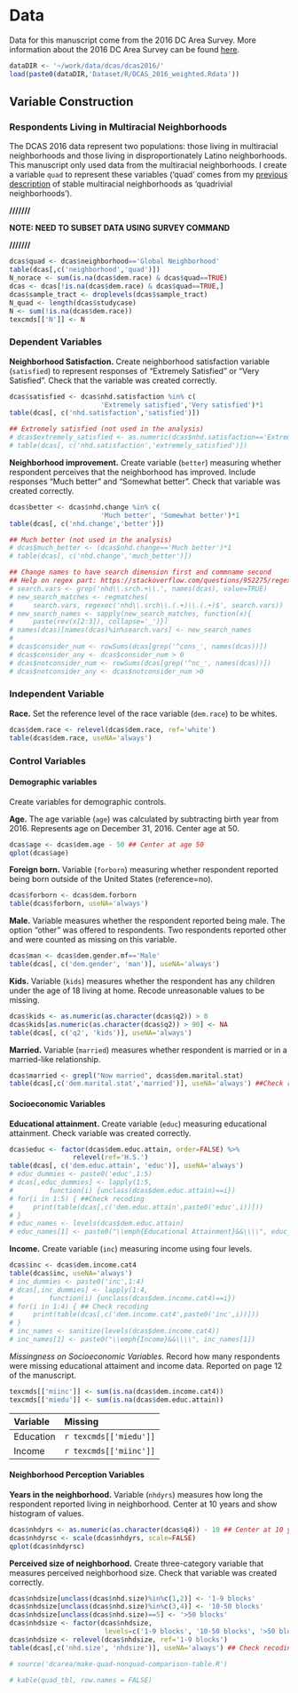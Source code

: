 # Data

Data for this manuscript come from the 2016 DC Area Survey. More information about the 2016 DC Area Survey can be found [here](http://bit.ly/dcas2016).

```{r load-data}
dataDIR <- '~/work/data/dcas/dcas2016/'
load(paste0(dataDIR,'Dataset/R/DCAS_2016_weighted.Rdata'))

```

## Variable Construction

### Respondents Living in Multiracial Neighborhoods

The DCAS 2016 data represent two populations: those living in multiracial neighborhoods and those living in disproportionately Latino neighborhoods. This manuscript only used data from the multiracial neighborhoods. I create a variable `quad` to represent these variables ('quad' comes from my [previous description](http://bit.ly/nhoodTrajPaper) of stable multiracial neighborhoods as 'quadrivial neighborhoods').

**///////**

**NOTE: NEED TO SUBSET DATA USING SURVEY COMMAND**

**///////**

```{r subset-data}
dcas$quad <- dcas$neighborhood=='Global Neighborhood'
table(dcas[,c('neighborhood','quad')])
N_norace <- sum(is.na(dcas$dem.race) & dcas$quad==TRUE)
dcas <- dcas[!is.na(dcas$dem.race) & dcas$quad==TRUE,]
dcas$sample_tract <- droplevels(dcas$sample_tract)
N_quad <- length(dcas$studycase)
N <- sum(!is.na(dcas$dem.race))
texcmds[['N']] <- N
```


### Dependent Variables

**Neighborhood Satisfaction.** Create neighborhood satisfaction variable (`satisfied`) to represent responses of "Extremely Satisfied" or "Very Satisfied". Check that the variable was created correctly.
```{r variables-satisfied}
dcas$satisfied <- dcas$nhd.satisfaction %in% c(
                       'Extremely satisfied','Very satisfied')*1
table(dcas[, c('nhd.satisfaction','satisfied')])

## Extremely satisfied (not used in the analysis)
# dcas$extremely_satisfied <- as.numeric(dcas$nhd.satisfaction=='Extremely satisfied')*1
# table(dcas[, c('nhd.satisfaction','extremely_satisfied')])

```

**Neighborhood improvement.** Create variable (`better`) measuring whether respondent perceives that the neighborhood has improved. Include responses "Much better" and "Somewhat better". Check that variable was created correctly.
```{r variables-better}
dcas$better <- dcas$nhd.change %in% c(
                       'Much better', 'Somewhat better')*1
table(dcas[, c('nhd.change','better')])

## Much better (not used in the analysis)
# dcas$much_better <- (dcas$nhd.change=='Much better')*1
# table(dcas[, c('nhd.change','much_better')])

```



<!-- ## Preferences for Other Communities -->
```{r rename-commvars, include=FALSE}
## Change names to have search dimension first and commname second
## Help on regex part: https://stackoverflow.com/questions/952275/regex-group-capture-in-r-with-multiple-capture-groups
# search.vars <- grep('nhd\\.srch.+\\.', names(dcas), value=TRUE)
# new_search_matches <- regmatches(
#     search.vars, regexec('nhd\\.srch\\.(.+)\\.(.+)$', search.vars))
# new_search_names <- sapply(new_search_matches, function(x){
#     paste(rev(x[2:3]), collapse='_')})
# names(dcas)[names(dcas)%in%search.vars] <- new_search_names
# 
# dcas$consider_num <- rowSums(dcas[grep('^cons_', names(dcas))])
# dcas$consider_any <- dcas$consider_num > 0
# dcas$notconsider_num <- rowSums(dcas[grep('^nc_', names(dcas))])
# dcas$notconsider_any <- dcas$notconsider_num >0
```


### Independent Variable

**Race.** Set the reference level of the race variable (`dem.race`) to be whites.
```{r independent-variables}
dcas$dem.race <- relevel(dcas$dem.race, ref='white')
table(dcas$dem.race, useNA='always')

```


### Control Variables

#### Demographic variables

Create variables for demographic controls. 

**Age.** The age variable (`age`) was calculated by subtracting birth year from 2016. Represents age on December 31, 2016. Center age at 50. 

```{r demographic-variables-age, out.width='45%'}
dcas$age <- dcas$dem.age - 50 ## Center at age 50
qplot(dcas$age)
```

**Foreign born.** Variable (`forborn`) measuring whether respondent reported being born outside of the United States (reference=no).

```{r demographic-variables-forborn}
dcas$forborn <- dcas$dem.forborn
table(dcas$forborn, useNA='always')
```

**Male.** Variable measures whether the respondent reported being male. The option "other" was offered to respondents. Two respondents reported other and were counted as missing on this variable.

```{r demographic-variables-male}
dcas$man <- dcas$dem.gender.mf=='Male'
table(dcas[, c('dem.gender', 'man')], useNA='always')
```

**Kids.** Variable (`kids`) measures whether the respondent has any children under the age of 18 living at home. Recode unreasonable values to be missing. 
```{r demographic-variables-kids}
dcas$kids <- as.numeric(as.character(dcas$q2)) > 0
dcas$kids[as.numeric(as.character(dcas$q2)) > 90] <- NA
table(dcas[, c('q2', 'kids')], useNA='always')
```

**Married.** Variable (`married`) measures whether respondent is married or in a married-like relationship. 
```{r demographic-variables-married}
dcas$married <- grepl("Now married", dcas$dem.marital.stat)
table(dcas[,c('dem.marital.stat','married')], useNA='always') ##Check recoding
```

#### Socioeconomic Variables

**Educational attainment.** Create variable (`educ`) measuring educational attainment. Check variable was created correctly. 

```{r economic-variables-educ}
dcas$educ <- factor(dcas$dem.educ.attain, order=FALSE) %>% 
                relevel(ref='H.S.')
table(dcas[, c('dem.educ.attain', 'educ')], useNA='always')
# educ_dummies <- paste0('educ',1:5)
# dcas[,educ_dummies] <- lapply(1:5,
#         function(i) {unclass(dcas$dem.educ.attain)==i})
# for(i in 1:5) { ##Check recoding
#     print(table(dcas[,c('dem.educ.attain',paste0('educ',i))]))
# }
# educ_names <- levels(dcas$dem.educ.attain)
# educ_names[1] <- paste0("\\emph{Educational Attainment}&&\\\\", educ_names[1])
```

**Income.** Create variable (`inc`) measuring income using four levels. 
```{r economic-variables-inc}
dcas$inc <- dcas$dem.income.cat4
table(dcas$inc, useNA='always')
# inc_dummies <- paste0('inc',1:4)
# dcas[,inc_dummies] <- lapply(1:4,
#         function(i) {unclass(dcas$dem.income.cat4)==i})
# for(i in 1:4) { ## Check recoding
#     print(table(dcas[,c('dem.income.cat4',paste0('inc',i))]))
# }
# inc_names <- sanitize(levels(dcas$dem.income.cat4))
# inc_names[1] <- paste0("\\emph{Income}&&\\\\", inc_names[1])
```

*Missingness on Socioeconomic Variables.* Record how many respondents were missing educational attaiment and income data. Reported on page 12 of the manuscript.

```{r economic-variables-missing}
texcmds[['miinc']] <- sum(is.na(dcas$dem.income.cat4))
texcmds[['miedu']] <- sum(is.na(dcas$dem.educ.attain))
```

Variable   Missing
---------- -----------------------
Education  `r texcmds[['miedu']]`
Income     `r texcmds[['miinc']]`
---------- -----------------------

#### Neighborhood Perception Variables

**Years in the neighborhood.** Variable (`nhdyrs`) measures how long the respondent reported living in neighborhood. Center at 10 years and show histogram of values. 

```{r nhood-variables-years, out.width='45%'}
dcas$nhdyrs <- as.numeric(as.character(dcas$q4)) - 10 ## Center at 10 years
dcas$nhdyrsc <- scale(dcas$nhdyrs, scale=FALSE)
qplot(dcas$nhdyrsc)
```

**Perceived size of neighborhood.** Create three-category variable that measures perceived neighborhood size. Check that variable was created correctly. 
```{r nhood-variables-nhdsize}
dcas$nhdsize[unclass(dcas$nhd.size)%in%c(1,2)] <- '1-9 blocks'
dcas$nhdsize[unclass(dcas$nhd.size)%in%c(3,4)] <- '10-50 blocks'
dcas$nhdsize[unclass(dcas$nhd.size)==5] <- '>50 blocks'
dcas$nhdsize <- factor(dcas$nhdsize, 
                        levels=c('1-9 blocks', '10-50 blocks', '>50 blocks'))
dcas$nhdsize <- relevel(dcas$nhdsize, ref='1-9 blocks')
table(dcas[,c('nhd.size', 'nhdsize')], useNA='always') ## Check recoding
```

```{r quad-all-comparison}
# source('dcarea/make-quad-nonquad-comparison-table.R')
```

```{r quad-table, echo=TRUE, include=TRUE}
# kable(quad_tbl, row.names = FALSE)
```

